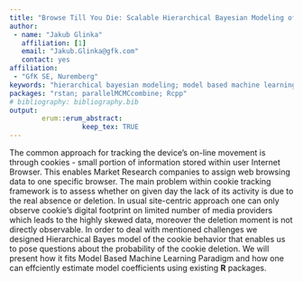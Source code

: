 ---
title: "Browse Till You Die: Scalable Hierarchical Bayesian Modeling of cookie deletion"
author:
 - name: "Jakub Glinka"
   affiliation: [1]
   email: "Jakub.Glinka@gfk.com"
   contact: yes
affiliation:
 - "GfK SE, Nuremberg"
keywords: "hierarchical bayesian modeling; model based machine learning; consensus MCMC"
packages: "rstan; parallelMCMCcombine; Rcpp"
# bibliography: bibliography.bib
output:  
        erum::erum_abstract:
                  keep_tex: TRUE
---

The common approach for tracking the device's on-line movement is
through cookies - small portion of information stored within user
Internet Browser. This enables Market Research companies to assign web
browsing data to one specific browser. The main problem within cookie
tracking framework is to assess whether on given day the lack of its
activity is due to the real absence or deletion. In usual site-centric
approach one can only observe cookie’s digital footprint on limited
number of media providers which leads to the highly skewed data,
moreover the deletion moment is not directly observable. In order to
deal with mentioned challenges we designed Hierarchical Bayes model of
the cookie behavior that enables us to pose questions about the
probability of the cookie deletion. We will present how it fits Model
Based Machine Learning Paradigm and how one can effciently estimate
model coefficients using existing **R** packages.

<!--  -->
<!--  -->
<!--  -->
